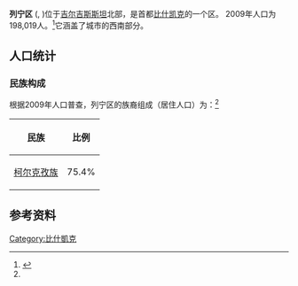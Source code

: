 {{expand|time=2017-03-02T12:18:27+00:00}}
{{Infobox settlement
|name                   = 列宁区
|settlement_type        = 区
|official_name          = 
|other_name             = 
|native_name            = Ленин району
|image_skyline          = 
|imagesize              = 
|image_caption          = 
|image_flag             = 
|flag_size              = 
|image_seal             = 
|seal_size              = 
|image_shield           = 
|shield_size            =
|image_blank_emblem              =
|blank_emblem_size          =
|image_map              = 
|mapsize                = 
|map_caption            = 
|pushpin_map            = Kyrgyzstan
|pushpin_label_position = 
|subdivision_type       = [[世界政區索引|国家]]
|subdivision_name       = [[吉尔吉斯斯坦|吉尔吉斯斯坦]]
|subdivision_type1      = [[吉尔吉斯斯坦行政区划|市]]
|subdivision_name1      = [[比什凯克|比什凯克]]
|seat_type              = 
|seat                   = 
|government_type        =
|leader_title           = 
|leader_name            = 
|established_title      = 
|established_date       = 
|area_footnotes         = 
|area_total_km2             = 
|area_land_km2              = 
|area_water_km2             = 
|population_as_of       = 2009
|population_footnotes   = <ref name=stat/> 
|population_note        = 
|population_total       = 198019
|population_density_km2     = auto
|population_density_sq_mi = 
|timezone               = 
|utc_offset             = 
|timezone_DST           = 
|coordinates = {{coord|42|51|N|74|34|E|type:adm2nd|display=it}}
|utc_offset_DST         = 
|elevation_footnotes    =  
|elevation_m            = 
|elevation_ft           = 
|postal_code_type       = 
|postal_code            =
|area_code              = 
|website                = 
|footnotes              = 
}}

'''列宁区''' ({{lang-ky|Ленин району}}, {{lang-ru|Ленинский район}})位于[[吉尔吉斯斯坦|吉尔吉斯斯坦]]北部，是首都[[比什凯克|比什凯克]]的一个区。 2009年人口为198,019人。<ref name="stat">{{cite web |url=http://212.42.101.100:8088/nacstat/sites/default/files/%D0%B3%D0%BE%D1%80%D0%BE%D0%B4%20%D0%91%D0%B8%D1%88%D0%BA%D0%B5%D0%BA.pdf |title=2009 population census of the Kyrgyz Republic: Bishkek City |accessdate=2012-03-21 |deadurl=yes |archiveurl=https://web.archive.org/web/20120321015617/http://212.42.101.100:8088/nacstat/sites/default/files/%D0%B3%D0%BE%D1%80%D0%BE%D0%B4%20%D0%91%D0%B8%D1%88%D0%BA%D0%B5%D0%BA.pdf |archivedate=2012-03-21 }}</ref>它涵盖了城市的西南部分。

==人口统计==

{{Historical populations
|title       = 列宁区历史人口
|type        = 
|align       = 
|width       = 
|state       = 
|shading     = 
|percentages = 
|1970|103833
|1979|132181
|1989|138084
|1999|185095
|2009|198019
|footnote= 来源：<ref name=stat /> 
}}

===民族构成===
根据2009年人口普查，列宁区的族裔组成（居住人口）为：<ref name=stat />

{| class="wikitable sortable" border="1" style="text-align:right; font-size:95%;"
|-
! 民族 !! 比例
|-
|align="left"| [[柯尔克孜族|柯尔克孜族]] || 75.4%</tr>
|align="left"| [[俄罗斯族|俄罗斯族]] || 17.6%</tr>
|align="left"| [[鞑靼族|鞑靼族]] || 0.9%</tr>
|align="left"| [[哈薩克族|哈薩克族]] || 0.9%</tr>
|align="left"| [[乌孜别克族|乌孜别克族]] || 0.8%</tr>
|align="left"| [[朝鲜族|朝鲜族]] || 0.8%</tr>
|align="left"| 其他民族 || 3.6%</tr>
|}

== 参考资料 ==
{{reflist}}

{{吉尔吉斯斯坦的区}}


[[Category:比什凱克|Category:比什凱克]]